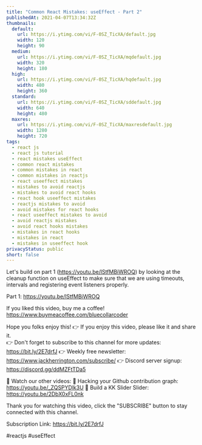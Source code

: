 ```yaml
---
title: "Common React Mistakes: useEffect - Part 2"
publishedAt: 2021-04-07T13:34:32Z
thumbnails:
  default:
    url: https://i.ytimg.com/vi/F-0SZ_TicXA/default.jpg
    width: 120
    height: 90
  medium:
    url: https://i.ytimg.com/vi/F-0SZ_TicXA/mqdefault.jpg
    width: 320
    height: 180
  high:
    url: https://i.ytimg.com/vi/F-0SZ_TicXA/hqdefault.jpg
    width: 480
    height: 360
  standard:
    url: https://i.ytimg.com/vi/F-0SZ_TicXA/sddefault.jpg
    width: 640
    height: 480
  maxres:
    url: https://i.ytimg.com/vi/F-0SZ_TicXA/maxresdefault.jpg
    width: 1280
    height: 720
tags:
  - react js
  - react js tutorial
  - react mistakes useEffect
  - common react mistakes
  - common mistakes in react
  - common mistakes in reactjs
  - react useeffect mistakes
  - mistakes to avoid reactjs
  - mistakes to avoid react hooks
  - react hook useeffect mistakes
  - reactjs mistakes to avoid
  - avoid mistakes for react hooks
  - react useeffect mistakes to avoid
  - avoid reactjs mistakes
  - avoid react hooks mistakes
  - mistakes in react hooks
  - mistakes in react
  - mistakes in useeffect hook
privacyStatus: public
short: false
---
```

  
  Let's build on part 1 (https://youtu.be/lStfMBiWROQ) by looking at the cleanup function on useEffect to make sure that we are using timeouts, intervals and registering event listeners properly.

Part 1: https://youtu.be/lStfMBiWROQ

If you liked this video, buy me a coffee! https://www.buymeacoffee.com/bluecollarcoder

Hope you folks enjoy this!
👉 If you enjoy this video, please like it and share it.    
👉 Don't forget to subscribe to this channel for more updates: https://bit.ly/2E7drfJ
👉 Weekly free newsletter: https://www.jackherrington.com/subscribe/
👉 Discord server signup: https://discord.gg/ddMZFtTDa5

💢 Watch our other videos:
💟 Hacking your Github contribution graph: https://youtu.be/_ZQSPYDlk3U
💟 Build a KK Slider Slider: https://youtu.be/2DbX0xFL0nk

Thank you for watching this video, click the "SUBSCRIBE" button to stay connected with this channel. 

Subscription Link:  https://bit.ly/2E7drfJ

#reactjs #useEffect
  